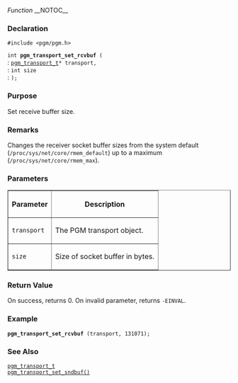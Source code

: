 ﻿''Function''
__NOTOC__
=== Declaration ===
<tt>#include <pgm/pgm.h></tt>

<tt>int '''pgm_transport_set_rcvbuf''' (</tt><br>
: <tt>[[OpenPGM C Reference/pgm_transport_t|pgm_transport_t]]*     transport,</tt><br>
: <tt>int                       size</tt><br>
: <tt>);</tt>

=== Purpose ===
Set receive buffer size.

=== Remarks ===
Changes the receiver socket buffer sizes from the system default (<tt>/proc/sys/net/core/rmem_default</tt>) up to a maximum (<tt>/proc/sys/net/core/rmem_max</tt>).

=== Parameters ===
<table border="1" cellpadding="5" cellspacing="0">
<tr>
<th>Parameter</th>
<th>Description</th>
</tr>
<tr>
<td><tt>transport</tt></td>
<td>The PGM transport object.</td>
</tr><tr>
<td><tt>size</tt></td>
<td>Size of socket buffer in bytes.</td>
</tr>
</table>


=== Return Value ===
On success, returns 0.  On invalid parameter, returns <tt>-EINVAL</tt>.

=== Example ===

 '''pgm_transport_set_rcvbuf''' (transport, 131071);

=== See Also ===
<tt>[[OpenPGM C Reference/pgm_transport_t|pgm_transport_t]]</tt><br>
<tt>[[OpenPGM C Reference/pgm_transport_set_sndbuf()|pgm_transport_set_sndbuf()]]</tt>

